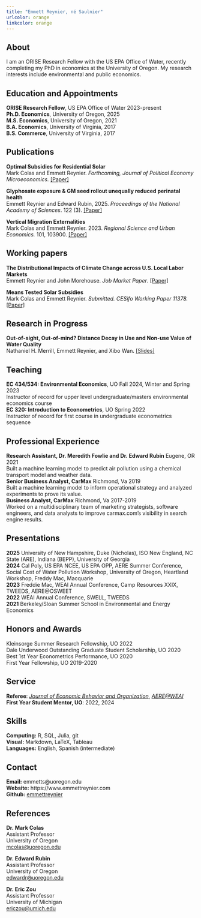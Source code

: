 ```yaml
---
title: "Emmett Reynier, né Saulnier"
urlcolor: orange
linkcolor: orange
---
```


## About  
I am an ORISE Research Fellow with the US EPA Office of Water, recently completing my PhD in economics at the University of Oregon. My research interests include environmental and public economics.


## Education and Appointments 

**ORISE Research Fellow**, US EPA Office of Water 2023-present    
**Ph.D. Economics**, University of Oregon, 2025  
**M.S. Economics**, University of Oregon, 2021  
**B.A. Economics**, University of Virginia, 2017  
**B.S. Commerce**, University of Virginia, 2017  


## Publications 

**Optimal Subsidies for Residential Solar**  
Mark Colas and Emmett Reynier. *Forthcoming, Journal of Political Economy Microeconomics.*  [[Paper]](https://www.emmettreynier.com/papers/colas-reynier-optimal-solar.pdf)

**Glyphosate exposure & GM seed rollout unequally reduced perinatal health**  
Emmett Reynier and Edward Rubin, 2025. *Proceedings of the National Academy of Sciences*. 122 (3). [[Paper]](https://doi.org/10.1073/pnas.2413013121)  

**Vertical Migration Externalities**   
Mark Colas and Emmett Reynier. 2023. *Regional Science and Urban Economics.* 101, 103900. [[Paper]](https://www.emmettreynier.com/papers/colas-saulnier-vme.pdf)


## Working papers 

**The Distributional Impacts of Climate Change across U.S. Local Labor Markets**  
Emmett Reynier and John Morehouse. *Job Market Paper*. [[Paper]](https://www.emmettreynier.com/papers/reynier-morehouse-climate-migration.pdf)

**Means Tested Solar Subsidies**  
Mark Colas and Emmett Reynier. *Submitted. CESifo Working Paper 11378.* [[Paper]](https://www.emmettreynier.com/papers/colas-reynier-income-solar.pdf) 

## Research in Progress  

**Out-of-sight, Out-of-mind? Distance Decay in Use and Non-use Value of Water Quality**  
Nathaniel H. Merrill, Emmett Reynier, and Xibo Wan. [[Slides]](https://www.emmettreynier.com/scwp-2024/reynier-scwp-2024.html)  


## Teaching  

**EC 434/534: Environmental Economics**, UO Fall 2024, Winter and Spring 2023  
Instructor of record for upper level undergraduate/masters environmental economics course  
**EC 320: Introduction to Econometrics**, UO Spring 2022  
Instructor of record for first course in undergraduate econometrics sequence  


## Professional Experience  

**Research Assistant, Dr. Meredith Fowlie and Dr. Edward Rubin** Eugene, OR 2021  
Built a machine learning model to predict air pollution using a chemical transport model and weather data.  
**Senior Business Analyst, CarMax** Richmond, Va 2019  
Built a machine learning model to inform operational strategy and analyzed experiments to prove its value.   
**Business Analyst, CarMax** Richmond, Va 2017-2019  
Worked on a multidisciplinary team of marketing strategists, software engineers, and data analysts to improve carmax.com's visibility in search engine results.  


## Presentations  
**2025** University of New Hampshire, Duke (Nicholas), ISO New England, NC State (ARE), Indiana (BEPP), University of Georgia  
**2024** Cal Poly, US EPA NCEE, US EPA OPP, AERE Summer Conference, Social Cost of Water Pollution Workshop, University of Oregon, Heartland Workshop, Freddy Mac, Macquarie  
**2023** Freddie Mac, WEAI Annual Conference, Camp Resources XXIX, TWEEDS, AERE\@OSWEET  
**2022** WEAI Annual Conference, SWELL, TWEEDS  
**2021** Berkeley/Sloan Summer School in Environmental and Energy Economics  
  

## Honors and Awards  

Kleinsorge Summer Research Fellowship, UO 2022  
Dale Underwood Outstanding Graduate Student Scholarship, UO 2020  
Best 1st Year Econometrics Performance, UO 2020  
First Year Fellowship, UO 2019-2020


## Service  

**Referee**: *[Journal of Economic Behavior and Organization](https://www.sciencedirect.com/journal/journal-of-economic-behavior-and-organization)*, *[AERE@WEAI](https://www.aere.org/organized-sessions)*  
**First Year Student Mentor, UO**: 2022, 2024  

## Skills 
**Computing:** R, SQL, Julia, git  
**Visual:** Markdown, LaTeX, Tableau  
**Languages:** English, Spanish (intermediate)  
  

## Contact  
**Email:** emmetts@uoregon.edu  
**Website:** https://www.emmettreynier.com  
**Github:** [emmettreynier](https://github.com/emmettreynier)  


## References 

**Dr. Mark Colas**   
Assistant Professor  
University of Oregon  
[mcolas@uoregon.edu](mailto:mcolas@uoregon.edu)  

**Dr. Edward Rubin**   
Assistant Professor  
University of Oregon    
[edwardr@uoregon.edu](mailto:edwardr@uoregon.edu)  

**Dr. Eric Zou**  
Assistant Professor  
University of Michigan  
[ericzou@umich.edu](mailto:ericzou@umich.edu) 
